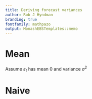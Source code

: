 ```yaml
---
title: Deriving forecast variances
author: Rob J Hyndman
branding: true
fontfamily: mathpazo
output: MonashEBSTemplates::memo
---
```


# Mean {-}
\fontsize{20}{24}\rm

Assume $\varepsilon_t$ has mean 0 and variance $\sigma^2$
\begin{align*}
y_t &= \mu + \varepsilon_t \\
y_{T+h} &= \mu + \varepsilon_{T+h}\\
\text{E}[y_{T+h|T}] &= \mu \\
\text{V}[y_{T+h|T}] &= \text{V}(\hat{\mu}) + \text{V}(\varepsilon_t) \\
&= \sigma^2/T + \sigma^2 \\
& =  \sigma^2(1+1/T)
\end{align*}


# Naive {-}

\begin{align*}
y_t &= y_{t-1} + \varepsilon_t \\
y_{T+h} &= y_{T+h-1} + \varepsilon_{T+h}\\
&= y_{T+h-2} + \varepsilon_{T+h-1} + \varepsilon_{T+h}\\
& \vdots \\
&= y_{T} + \sum_{i=0}^{h-1} \varepsilon_{T+h-i}\\
\text{E}[y_{T+h|T}] &= y_T \\
\text{V}[y_{T+h|T}] &= h\sigma^2\\
\end{align*}





\vspace*{20cm}
